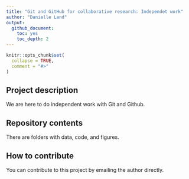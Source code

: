 ```yaml
---
title: "Git and GitHub for collaborative research: Independet work"
author: "Danielle Land"
output: 
  github_document:
    toc: yes
    toc_depth: 2
---
```



```r
knitr::opts_chunk$set(
  collapse = TRUE,
  comment = "#>"
)
```

## Project description

We are here to do independent work with Git and Github.

## Repository contents

There are folders with data, code, and figures.

## How to contribute

You can contribute to this project by emailing the author directly.
